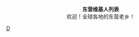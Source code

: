 {{各地维基人}}
<div style="width: 16em; margin: 0 auto; text-align: center;">
'''东营维基人列表'''<br />欢迎！全球各地的东营老乡！
</div>


[[Category:山东维基人|D]]